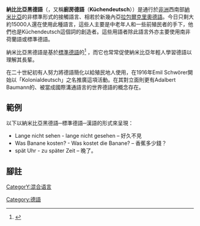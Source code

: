 {{Infobox Language
|name=納米比亞黑德語
|nativename=Küchendeutsch
|familycolor=Creole
|states=[[納米比亞|納米比亞]]
|speakers=15000
|fam2=基於德語的克里奧爾語和皮欽語
}}

'''納比比亞黑德語'''（{{lang-en|Namibian Black German}}，又稱'''廚房德語'''（'''Küchendeutsch'''））是通行於[[非洲|非洲]]西南部[[納米比亞|納米比亞]]的非標準形式的接觸語言、相若於新幾內亞[[拉包爾克里奧德語|拉包爾克里奧德語]]。今日只剩大約15000人還在使用此種語言，這些人主要是中老年人和一些前殖民者的手下，他們也是Küchendeutsch這個詞的創造者。這些用語者除此語言外亦主要使用南非荷蘭語或標準德語。

納米比亞黑德語是基於[[標準德語|標準德語]]的<ref>{{cite book
|title=Markedness and salience in language contact and second-language acquisition: evidence from a non-canonical contact language
|series=Language Sciences
|volume=25
|last=Deumert
|first=Ama
|doi=10.1016/S0388-0001(03)00033-0
|date=2003
|publisher=Elsevier Ltd}}</ref>
，而它也常常促使納米比亞年輕人學習德語以理解其長輩。

在二十世紀初有人努力將德語簡化以給殖民地人使用，在1916年Emil Schwörer開始以「Kolonialdeutsch」之名推廣這項活動。在其對立面則更有Adalbert Baumann的、被當成國際溝通語言的世界德語的概念存在。

==範例==
以下以納米比亞黑德語─標準德語─漢語的形式來呈現：
*Lange nicht sehen - lange nicht gesehen – 好久不見
*Was Banane kosten? - Was kostet die Banane? – 香蕉多少錢？
*spät Uhr - zu später Zeit – 晚了。

==腳註==
{{Reflist}}

{{German language varieties outside Europe}}
{{DEFAULTSORT:Küchendeutsch}}
[[Category:德語|Category:德語]]
[[CategorY:混合语言|CategorY:混合语言]]